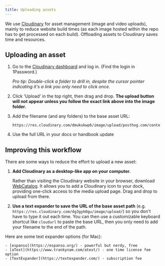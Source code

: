 ```yaml
---
title: Uploading assets
---
```


We use [Cloudinary](https://cloudinary.com) for asset management (image and video uploads), mainly to reduce website build times (as each image hosted within the repo has to get processed on each build). Offloading assets to Cloudinary saves time and resources.

## Uploading an asset

1. Go to the [Cloudinary dashboard](https://console.cloudinary.com/console/c-112bd66abc0aa594ac70f206d45dc7/media_library/folders/c715b6391489025283fd69ae547ae8adb9?view_mode=list) and log in. (Find the login in 1Password.)
    
    _Pro tip: Double-click a folder to drill in, despite the cursor pointer indicating it's a link you only need to click once._
1. Click 'Upload' in the top right, then drag and drop. **The upload button will not appear unless you follow the exact link above into the image folder.**
1. Add the filename (and any folders) to the base asset URL:
   ```
   https://res.cloudinary.com/dmukukwp6/image/upload/posthog.com/contents/
   ```
1. Use the full URL in your docs or handbook update

## Improving this workflow

There are some ways to reduce the effort to upload a new asset:

1. **Add Cloudinary as a desktop-like app on your computer.**

    Rather than visiting the Cloudinary website in your browser, download [WebCatalog](https://webcatalog.io/en/apps/cloudinary/). It allows you to add a Cloudinary icon to your dock, providing one-click access to the media upload page. Drag and drop to upload from there.
1. **Use a text expander to save the URL of the base asset path** (e.g. `https://res.cloudinary.com/dg3gyk0gu/image/upload/`) so you don't have to type it out each time. You can then use a customizable keyboard shortcut like `cloudurl` to paste the base URL, then you only need to add your filename to the end of the path.

  Here are some text expander options (for Mac):

    - [espanso](https://espanso.org/) - powerful but nerdy, free
    - [aText](https://www.trankynam.com/atext/) - one time license fee option
    - [TextExpander](https://textexpander.com/) - subscription fee
